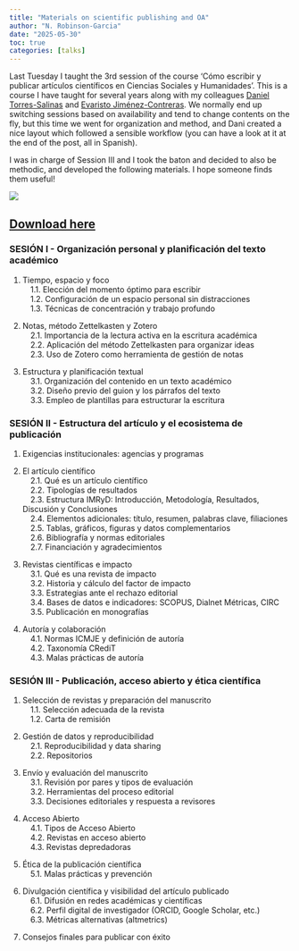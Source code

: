 ```yaml
---
title: "Materials on scientific publishing and OA"
author: "N. Robinson-Garcia"
date: "2025-05-30"
toc: true
categories: [talks]
---
```


Last Tuesday I taught the 3rd session of the course 'Cómo escribir y publicar artículos científicos en Ciencias Sociales y Humanidades'. This is a course I have taught for several years along with my colleagues [Daniel Torres-Salinas](https://sites.google.com/go.ugr.es/torressalinas/) and [Evaristo Jiménez-Contreras](https://ec3-research.com/miembro/evaristo-jimenez-contreras/). We normally end up switching sessions based on availability and tend to change contents on the fly, but this time we went for organization and method, and Dani created a nice layout which followed a sensible workflow (you can have a look at it at the end of the post, all in Spanish).

I was in charge of Session III and I took the baton and decided to also be methodic, and developed the following materials. I hope someone finds them useful!

![](images/portada.png){fig-align="center"}

::: callout-important
## [Download here](https://zenodo.org/records/15551106)
:::

### **SESIÓN I - Organización personal y planificación del texto académico**

1.  Tiempo, espacio y foco\
     1.1. Elección del momento óptimo para escribir\
     1.2. Configuración de un espacio personal sin distracciones\
     1.3. Técnicas de concentración y trabajo profundo

2.  Notas, método Zettelkasten y Zotero\
     2.1. Importancia de la lectura activa en la escritura académica\
     2.2. Aplicación del método Zettelkasten para organizar ideas\
     2.3. Uso de Zotero como herramienta de gestión de notas

3.  Estructura y planificación textual\
     3.1. Organización del contenido en un texto académico\
     3.2. Diseño previo del guion y los párrafos del texto\
     3.3. Empleo de plantillas para estructurar la escritura

### **SESIÓN II - Estructura del artículo y el ecosistema de publicación**

1.  Exigencias institucionales: agencias y programas

2.  El artículo científico\
     2.1. Qué es un artículo científico\
     2.2. Tipologías de resultados\
     2.3. Estructura IMRyD: Introducción, Metodología, Resultados, Discusión y Conclusiones\
     2.4. Elementos adicionales: título, resumen, palabras clave, filiaciones\
     2.5. Tablas, gráficos, figuras y datos complementarios\
     2.6. Bibliografía y normas editoriales\
     2.7. Financiación y agradecimientos

3.  Revistas científicas e impacto\
     3.1. Qué es una revista de impacto\
     3.2. Historia y cálculo del factor de impacto\
     3.3. Estrategias ante el rechazo editorial\
     3.4. Bases de datos e indicadores: SCOPUS, Dialnet Métricas, CIRC\
     3.5. Publicación en monografías

4.  Autoría y colaboración\
     4.1. Normas ICMJE y definición de autoría\
     4.2. Taxonomía CRediT\
     4.3. Malas prácticas de autoría

### **SESIÓN III - Publicación, acceso abierto y ética científica**

1.  Selección de revistas y preparación del manuscrito\
     1.1. Selección adecuada de la revista\
     1.2. Carta de remisión

2.  Gestión de datos y reproducibilidad\
     2.1. Reproducibilidad y data sharing\
     2.2. Repositorios

3.  Envío y evaluación del manuscrito\
     3.1. Revisión por pares y tipos de evaluación\
     3.2. Herramientas del proceso editorial\
     3.3. Decisiones editoriales y respuesta a revisores

4.  Acceso Abierto\
     4.1. Tipos de Acceso Abierto\
     4.2. Revistas en acceso abierto\
     4.3. Revistas depredadoras

5.  Ética de la publicación científica\
     5.1. Malas prácticas y prevención

6.  Divulgación científica y visibilidad del artículo publicado\
     6.1. Difusión en redes académicas y científicas\
     6.2. Perfil digital de investigador (ORCID, Google Scholar, etc.)\
     6.3. Métricas alternativas (altmetrics)

7.  Consejos finales para publicar con éxito
